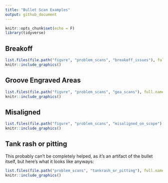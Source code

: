 ```yaml
---
title: "Bullet Scan Examples"
output: github_document
---
```


```r
knitr::opts_chunk$set(echo = F)
library(tidyverse)
```

## Breakoff
```r
list.files(file.path("figure", "problem_scans", "breakoff_issues"), full.names = T) %>%
knitr::include_graphics()
```

## Groove Engraved Areas
```r
list.files(file.path("figure", "problem_scans", "gea_scans"), full.names = T) %>%
knitr::include_graphics()
```

## Misaligned

```r
list.files(file.path("figure", "problem_scans", "misaligned_on_scope"), full.names = T) %>%
knitr::include_graphics()
```

## Tank rash or pitting

This probably can't be completely helped, as it's an artifact of the bullet itself, but here's what it looks like anyways:

```r
list.files(file.path("problem_scans", "tankrash_or_pitting"), full.names = T) %>%
knitr::include_graphics()
```

